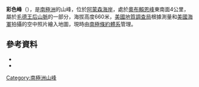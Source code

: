 {{Coord|85|30|S|156|20|W|source:GNIS|display=title}}

'''彩色峰'''（{{lang-en|Coloured Peak}}），是[[南極洲|南極洲]]的山峰，位於[[阿蒙森海岸|阿蒙森海岸]]，處於[[奧布賴恩峰|奧布賴恩峰]]東南面4公里，屬於[[毛德王后山脈|毛德王后山脈]]的一部分，海拔高度660米，[[美國地質調查局|美國地質調查局]]根據測量和[[美國海軍|美國海軍]]拍攝的空中照片繪入地圖，現時由[[南極條約體系|南極條約體系]]管理。

==參考資料==
*{{cite gnis | type = antarid | id = 2982| name = Coloured Peak | accessdate = 2011-11-19}}
*{{usgs-gazetteer|id=2982}}

{{Antarctica-geo-stub}}
[[Category:南極洲山峰|Category:南極洲山峰]]